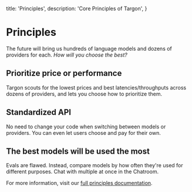   title: 'Principles',
  description: 'Core Principles of Targon',
}

# Principles

The future will bring us hundreds of language models and dozens of providers for each. 
*How will you choose the best?*

## Prioritize price or performance

Targon scouts for the lowest prices and best latencies/throughputs across dozens of providers, 
and lets you choose how to prioritize them.

## Standardized API

No need to change your code when switching between models or providers. You can even let users 
choose and pay for their own.

## The best models will be used the most

Evals are flawed. Instead, compare models by how often they're used for different purposes. 
Chat with multiple at once in the Chatroom.

For more information, visit our [full principles documentation](https://targon.sybil.com/docs/principles).
